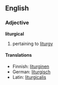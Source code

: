 ==English==

===Adjective===
'''liturgical'''

# pertaining to [[liturgy]]

====Translations====
*Finnish: [[liturginen]]
*German: [[liturgisch]]
*Latin: [[liturgicalis]]